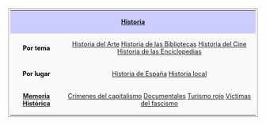 <center>
<table width=100% align=center style="border: 1px solid #aaa; background-color: #f9f9f9; color: black; margin: 10px 0px 10px 0px; padding: 0.2em; font-size: 90%;">
<tr><th colspan=2 align=center style="font-weight: normal;background-color: #ccccff;">'''[[{{:rootpath}}/historia/historia|Historia]]'''</th></tr>
<tr>
<td align=center>'''Por tema'''</td>
<td align=center>[[{{:rootpath}}/historia/historia-del-arte|Historia del Arte]]{{o}} [[{{:rootpath}}/historia/historia-de-las-bibliotecas|Historia de las Bibliotecas]]{{o}} [[{{:rootpath}}/historia/historia-del-cine|Historia del Cine]]{{o}} [[{{:rootpath}}/historia/historia-de-las-enciclopedias|Historia de las Enciclopedias]]</td>
</tr>
<tr>
<td align=center>'''Por lugar'''</td>
<td align=center>[[{{:rootpath}}/historia/historia-de-espana|Historia de España]]{{o}} [[{{:rootpath}}/el-puerto/index|Historia local]]</td>
</tr>
<tr>
<td align=center>'''[[{{:rootpath}}/historia/memoria-historica|Memoria Histórica]]'''</td>
<td align=center>[[{{:rootpath}}/historia/crimenes-del-capitalismo|Crímenes del capitalismo]]{{o}} [[{{:rootpath}}/historia/documentales-memoria-historica|Documentales]]{{o}} [[{{:rootpath}}/viajes/turismo-rojo|Turismo rojo]]{{o}} [[{{:rootpath}}/historia/memoria-historica#Víctimas del fascismo|Víctimas del fascismo]]</td>
</tr>
</table>
</center>
